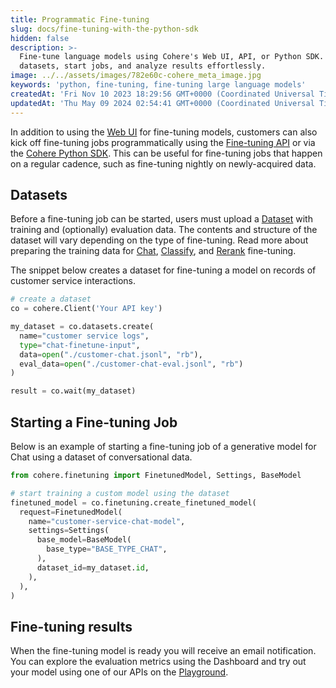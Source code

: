 ```yaml
---
title: Programmatic Fine-tuning
slug: docs/fine-tuning-with-the-python-sdk
hidden: false
description: >-
  Fine-tune language models using Cohere's Web UI, API, or Python SDK. Prepare
  datasets, start jobs, and analyze results effortlessly.
image: ../../assets/images/782e60c-cohere_meta_image.jpg
keywords: 'python, fine-tuning, fine-tuning large language models'
createdAt: 'Fri Nov 10 2023 18:29:56 GMT+0000 (Coordinated Universal Time)'
updatedAt: 'Thu May 09 2024 02:54:41 GMT+0000 (Coordinated Universal Time)'
---
```

In addition to using the [Web UI](/docs/fine-tuning-with-the-web-ui) for fine-tuning models, customers can also kick off fine-tuning jobs programmatically using the [Fine-tuning API](/reference/listfinetunedmodels) or via the [Cohere Python SDK](https://pypi.org/project/cohere/). This can be useful for fine-tuning jobs that happen on a regular cadence, such as fine-tuning nightly on newly-acquired data.

## Datasets

Before a fine-tuning job can be started, users must upload a [Dataset](/docs/datasets) with training and (optionally) evaluation data. The contents and structure of the dataset will vary depending on the type of fine-tuning. Read more about preparing the training data for [Chat](/docs/chat-preparing-the-data), [Classify](/docs/classify-preparing-the-data), and [Rerank](/docs/rerank-preparing-the-data) fine-tuning.

The snippet below creates a dataset for fine-tuning a model on records of customer service interactions.

```python PYTHON
# create a dataset
co = cohere.Client('Your API key')

my_dataset = co.datasets.create(
  name="customer service logs",
  type="chat-finetune-input",
  data=open("./customer-chat.jsonl", "rb"),
  eval_data=open("./customer-chat-eval.jsonl", "rb")
)

result = co.wait(my_dataset)
```

## Starting a Fine-tuning Job

Below is an example of starting a fine-tuning job of a generative model for Chat using a dataset of conversational data.

```python PYTHON
from cohere.finetuning import FinetunedModel, Settings, BaseModel

# start training a custom model using the dataset
finetuned_model = co.finetuning.create_finetuned_model(
  request=FinetunedModel(
    name="customer-service-chat-model",
    settings=Settings(
      base_model=BaseModel(
        base_type="BASE_TYPE_CHAT",
      ),
      dataset_id=my_dataset.id,
    ),
  ),
)
```

## Fine-tuning results

When the fine-tuning model is ready you will receive an email notification. You can explore the evaluation metrics using the Dashboard and try out your model using one of our APIs on the [Playground](https://dashboard.cohere.com/playground/).

